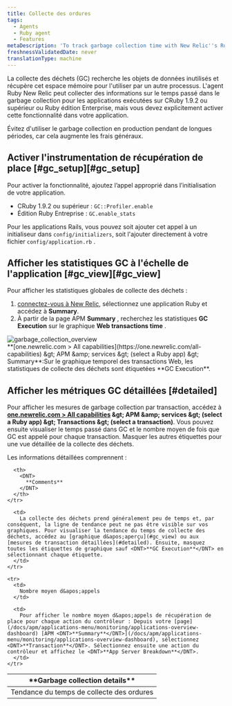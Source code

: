 ```yaml
---
title: Collecte des ordures
tags:
  - Agents
  - Ruby agent
  - Features
metaDescription: 'To track garbage collection time with New Relic''s Ruby agent, use GC::Profiler.enable (CRuby 1.9.2 or higher) or GC.enable_stats (REE).'
freshnessValidatedDate: never
translationType: machine
---
```


La collecte des déchets (GC) recherche les objets de données inutilisés et récupère cet espace mémoire pour l&apos;utiliser par un autre processus. L&apos;agent Ruby New Relic peut collecter des informations sur le temps passé dans le garbage collection pour les applications exécutées sur CRuby 1.9.2 ou supérieur ou Ruby édition Enterprise, mais vous devez explicitement activer cette fonctionnalité dans votre application.

<Callout variant="important">
  Évitez d&apos;utiliser le garbage collection en production pendant de longues périodes, car cela augmente les frais généraux.
</Callout>

## Activer l&apos;instrumentation de récupération de place [#gc\_setup][#gc_setup]

Pour activer la fonctionnalité, ajoutez l’appel approprié dans l’initialisation de votre application.

* CRuby 1.9.2 ou supérieur : `GC::Profiler.enable`
* Édition Ruby Entreprise : `GC.enable_stats`

Pour les applications Rails, vous pouvez soit ajouter cet appel à un initialiseur dans `config/initializers`, soit l&apos;ajouter directement à votre fichier `config/application.rb` .

## Afficher les statistiques GC à l&apos;échelle de l&apos;application [#gc\_view][#gc_view]

Pour afficher les statistiques globales de collecte des déchets :

1. [connectez-vous à New Relic](https://one.newrelic.com), sélectionnez une application Ruby et accédez à <DNT>**Summary**</DNT>.
2. À partir de la page APM <DNT>**Summary**</DNT> , recherchez les statistiques <DNT>**GC Execution**</DNT> sur le graphique <DNT>**Web transactions time**</DNT> .

<img title="garbage_collection_overview" alt="garbage_collection_overview" src="/images/apm_screenshot-full_garbage-collection-transaction.webp" />

<figcaption>
  <DNT>**[one.newrelic.com &gt; All capabilities](https://one.newrelic.com/all-capabilities) &amp;gt; APM &amp;amp; services &amp;gt; (select a Ruby app) &amp;gt; Summary**</DNT>:Sur le graphique temporel des transactions Web, les statistiques de collecte des déchets sont étiquetées <DNT>**GC Execution**</DNT>.
</figcaption>

## Afficher les métriques GC détaillées [#detailed]

Pour afficher les mesures de garbage collection par transaction, accédez à <DNT>**[one.newrelic.com &gt; All capabilities](https://one.newrelic.com/all-capabilities) &amp;gt; APM &amp;amp; services &amp;gt; (select a Ruby app) &amp;gt; Transactions &amp;gt; (select a transaction)**</DNT>. Vous pouvez ensuite visualiser le temps passé dans GC et le nombre moyen de fois que GC est appelé pour chaque transaction. Masquer les autres étiquettes pour une vue détaillée de la collecte des déchets.

Les informations détaillées comprennent :

<table>
  <thead>
    <tr>
      <th width={200}>
        <DNT>
          **Garbage collection details**
        </DNT>
      </th>

      <th>
        <DNT>
          **Comments**
        </DNT>
      </th>
    </tr>
  </thead>

  <tbody>
    <tr>
      <td>
        Tendance du temps de collecte des ordures
      </td>

      <td>
        La collecte des déchets prend généralement peu de temps et, par conséquent, la ligne de tendance peut ne pas être visible sur vos graphiques. Pour visualiser la tendance du temps de collecte des déchets, accédez au [graphique d&apos;aperçu](#gc_view) ou aux [mesures de transaction détaillées](#detailed). Ensuite, masquez toutes les étiquettes de graphique sauf <DNT>**GC Execution**</DNT> en sélectionnant chaque étiquette.
      </td>
    </tr>

    <tr>
      <td>
        Nombre moyen d&apos;appels
      </td>

      <td>
        Pour afficher le nombre moyen d&apos;appels de récupération de place pour chaque action du contrôleur : Depuis votre [page](/docs/apm/applications-menu/monitoring/applications-overview-dashboard) [APM <DNT>**Summary**</DNT>](/docs/apm/applications-menu/monitoring/applications-overview-dashboard), sélectionnez <DNT>**Transaction**</DNT>. Sélectionnez ensuite une action du contrôleur et affichez le <DNT>**App Server Breakdown**</DNT>.
      </td>
    </tr>
  </tbody>
</table>